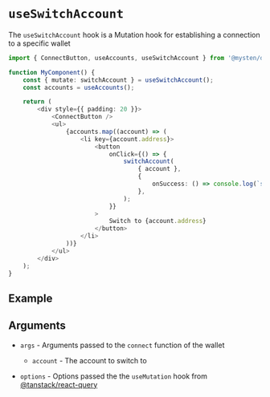 
# `useSwitchAccount`

The `useSwitchAccount` hook is a Mutation hook for establishing a connection to a specific wallet

```ts
import { ConnectButton, useAccounts, useSwitchAccount } from '@mysten/dapp-kit';

function MyComponent() {
	const { mutate: switchAccount } = useSwitchAccount();
	const accounts = useAccounts();

	return (
		<div style={{ padding: 20 }}>
			<ConnectButton />
			<ul>
				{accounts.map((account) => (
					<li key={account.address}>
						<button
							onClick={() => {
								switchAccount(
									{ account },
									{
										onSuccess: () => console.log(`switched to ${account.address}`),
									},
								);
							}}
						>
							Switch to {account.address}
						</button>
					</li>
				))}
			</ul>
		</div>
	);
}
```

## Example

<UseSwitchAccountExample />

## Arguments

- `args` - Arguments passed to the `connect` function of the wallet

  - `account` - The account to switch to

- `options` - Options passed the the `useMutation` hook from
  [@tanstack/react-query](https://tanstack.com/query/latest/docs/react/guides/mutations)
